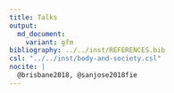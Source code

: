 ```yaml
---
title: Talks
output:
  md_document:
    variant: gfm
bibliography: ../../inst/REFERENCES.bib
csl: "../../inst/body-and-society.csl"
nocite: | 
  @brisbane2018, @sanjose2018fie
---
```


<!-- generated from .Rmd Please edit that file -->


